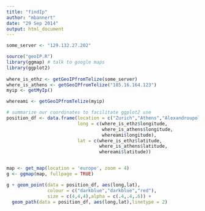 ```yaml
---
title: "findIp"
author: "mbannert"
date: "29 Sep 2014"
output: html_document
---
```


```r
some_server <- "129.132.27.202"
```


```r
source("geoIP.R")
library(ggmap) # talk to google maps
library(ggplot2)
 
where_is_ethz <- getGeoIPfromTelize(some_server)
where_is_athens <- getGeoIPfromTelize("185.16.164.123")
myip <- getMyIp()

whereami <- getGeoIPfromTelize(myip)

# summarize our coordinates to facilitate ggplot2 use
position_df <- data.frame(location = c("Zurich","Athens","Alexandroupolis"),
                          long = c(where_is_ethz$longitude,
                                   where_is_athens$longitude,
                                   whereami$longitude),
                          lat = c(where_is_ethz$latitude,
                                  where_is_athens$latitude,
                                  whereami$latitude))


map <- get_map(location = 'europe', zoom = 4)
g <- ggmap(map, fullpage = TRUE)

g + geom_point(data = position_df, aes(long,lat),
               colour = c("darkblue","darkblue","red"),
               size = c(4,4,4),alpha = c(.4,.4,.6)) +
  geom_path(data = position_df, aes(long,lat),linetype = 2)

```

